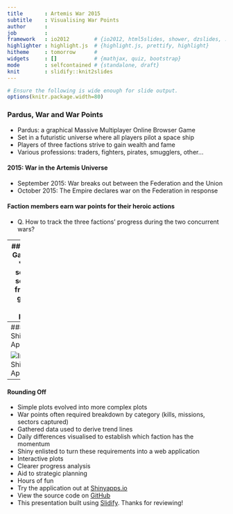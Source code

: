 ```yaml
---
title       : Artemis War 2015
subtitle    : Visualising War Points
author      : 
job         : 
framework   : io2012        # {io2012, html5slides, shower, dzslides, ...}
highlighter : highlight.js  # {highlight.js, prettify, highlight}
hitheme     : tomorrow      # 
widgets     : []            # {mathjax, quiz, bootstrap}
mode        : selfcontained # {standalone, draft}
knit        : slidify::knit2slides
---
```

```r
# Ensure the following is wide enough for slide output.
options(knitr.package.width=80)
```
### Pardus, War and War Points
* Pardus: a graphical Massive Multiplayer Online Browser Game
* Set in a futuristic universe where all players pilot a space ship
* Players of three factions strive to gain wealth and fame
* Various professions: traders, fighters, pirates, smugglers, other...

#### 2015: War in the Artemis Universe
* September 2015: War breaks out between the Federation and the Union
* October 2015: The Empire declares war on the Federation in response

#### Faction members earn war points for their heroic actions

* Q. How to track the three factions' progress during the two concurrent wars?

---
#### Data Gathering
* Data screen-scraped from the game's web pages

```r
load('FederationEmpireWar.Rda')
tail(fe, n=4)
```

```r
source('../../Shiny/ShinyApps.io/ArtemisWar2015/plotter.R')

plotAttribute_base(fe,
                   attribute   = 'Points',
                   title       ='Federation vs Empire',
                   dateRange   = c(as.Date('2015-10-18'), as.Date('2015-10-27')),
                   plotOptions = c('SP'),
                   dataSet     = 'RAW',
                   loess_span  = 0.85)

```
* Started off with one-off graph plots, then evolved into...

---
#### Shiny Application

![Image of Shiny Application](assets/img/shinyapp.png)

---
#### Rounding Off

* Simple plots evolved into more complex plots
* War points often required breakdown by category (kills, missions, sectors captured)
* Gathered data used to derive trend lines
* Daily differences visualised to establish which faction has the momentum
* Shiny enlisted to turn these requirements into a web application
* Interactive plots
 * Clearer progress analysis
 * Aid to strategic planning
 * Hours of fun
* Try the application out at [Shinyapps.io](https://jdirrhind.shinyapps.io/ArtemisWar2015)
* View the source code on [GitHub](https://github.com/jdirrhind/ArtemisWar2015)
* This presentation built using [Slidify](http://slidify.org). Thanks for reviewing!
